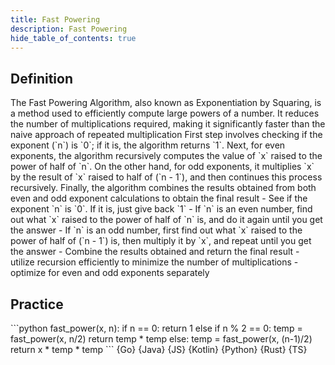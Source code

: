 ```yaml
---
title: Fast Powering
description: Fast Powering
hide_table_of_contents: true
---
```





## Definition

<Tabs queryString="primary">
  <TabItem value="definition" label="Definition">
    The Fast Powering Algorithm, also known as Exponentiation by Squaring, is a method used to efficiently compute large powers of a number. It reduces the number of multiplications required, making it significantly faster than the naive approach of repeated multiplication
  </TabItem>
  <TabItem value="how" label="Explanation">
    First step involves checking if the exponent (`n`) is `0`; if it is, the algorithm returns `1`. Next, for even exponents, the algorithm recursively computes the value of `x` raised to the power of half of `n`. On the other hand, for odd exponents, it multiplies `x` by the result of `x` raised to half of (`n - 1`), and then continues this process recursively. Finally, the algorithm combines the results obtained from both even and odd exponent calculations to obtain the final result
  </TabItem>
  <TabItem value="guidance" label="Guidance">
    - See if the exponent `n` is `0`. If it is, just give back `1`
    - If `n` is an even number, find out what `x` raised to the power of half of `n` is, and do it again until you get the answer
    - If `n` is an odd number, first find out what `x` raised to the power of half of (`n - 1`) is, then multiply it by `x`, and repeat until you get the answer
    - Combine the results obtained and return the final result
  </TabItem>
  <TabItem value="tips" label="Tips">
    - utilize recursion efficiently to minimize the number of multiplications
    - optimize for even and odd exponents separately
  </TabItem>
</Tabs>

## Practice

<Tabs queryString="primary">
  <TabItem value="practice" label="Practice">
    ```python
    fast_power(x, n):
      if n == 0:
        return 1
      else if n % 2 == 0:
        temp = fast_power(x, n/2)
        return temp * temp
      else:
        temp = fast_power(x, (n-1)/2)
        return x * temp * temp
    ```
  </TabItem>
  <TabItem value="solution" label="Solution">
    <Tabs queryString="code">
      <TabItem
        value="go"
        label=""
        attributes={{ title: "Go Lang", className: "code_lang go m" }}
      >
        <CodeBlock language="go">{Go}</CodeBlock>
      </TabItem>
      <TabItem
        value="java"
        label=""
        attributes={{ title: "Java", className: "code_lang java m" }}
      >
        <CodeBlock language="java">{Java}</CodeBlock>
      </TabItem>
      <TabItem
        value="js"
        label=""
        attributes={{ title: "JavaScript", className: "code_lang js m" }}
      >
        <CodeBlock language="js">{JS}</CodeBlock>
      </TabItem>
      <TabItem
        value="kotlin"
        label=""
        attributes={{ title: "Kotlin", className: "code_lang kotlin m" }}
      >
        <CodeBlock language="kotlin">{Kotlin}</CodeBlock>
      </TabItem>
      <TabItem
        value="python"
        label=""
        attributes={{ title: "Python", className: "code_lang python m" }}
      >
        <CodeBlock language="python">{Python}</CodeBlock>
      </TabItem>
      <TabItem
        value="rust"
        label=""
        attributes={{ title: "Rust", className: "code_lang rust m" }}
      >
        <CodeBlock language="rust">{Rust}</CodeBlock>
      </TabItem>
      <TabItem
        value="ts"
        label=""
        attributes={{ title: "TypeScript", className: "code_lang ts m" }}
      >
        <CodeBlock language="ts">{TS}</CodeBlock>
      </TabItem>
    </Tabs>
  </TabItem>
</Tabs>
